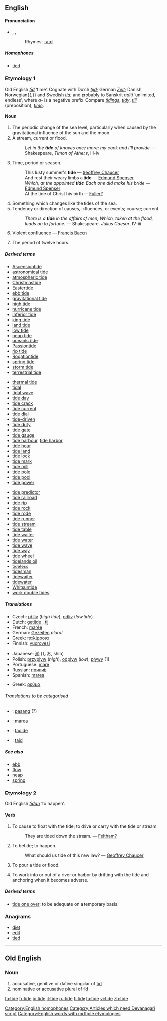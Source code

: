 ==English==

====Pronunciation====
* {{AHD|tīd}}, {{IPA|/taɪd/}}, {{SAMPA|/taId/}}
*:Rhymes: [[Rhymes:English:-aɪd|-aɪd]]

=====Homophones=====
*[[tied]]
[[Category:English homophones]]

===Etymology 1===
Old English ''[[tid|tīd]]'' ‘time’. Cognate with Dutch ''[[tijd]]''; German ''[[Zeit]]''; Danish, Norwegian{{,}} and Swedish ''[[tid]]''; and probably to Sanskrit ''aditi'' ‘unlimited, endless’, where ''a-'' is a negative prefix. Compare ''[[tidings]]'', ''[[tidy]]'', ''[[till]]'' (preposition), ''[[time]]''. [[Category:Articles which need Devanagari script]]

====Noun====
{{en-noun}}
# The periodic change of the sea level, particularly when caused by the gravitational influence of the sun and the moon
# A stream, current or flood.
#: ''Let in the '''tide''' of knaves once more; my cook and I'll provide.'' &mdash; Shakespeare, ''Timon of Athens'', III-iv 
# {{obsolete}} Time, period or season.
#: This lusty summer's '''tide''' &mdash; [[Geoffrey Chaucer]]
#: And rest their weary limbs a '''tide''' &mdash; [[Edmund Spenser]]
#: ''Which, at the appointed '''tide''', Each one did make his bride'' &mdash; [[Edmund Spenser]]
#:At the tide of Christ his birth — [[Fuller?]]
# Something which changes like the tides of the sea.
# Tendency or direction of causes, influences, or events; course; current.
#: ''There is a '''tide''' in the affairs of men, Which, taken at the flood, leads on to fortune.'' &mdash; Shakespeare. ''Julius Caesar'', IV-iii
# {{obsolete}} Violent confluence &mdash; [[Francis Bacon]]
# {{cattag|mining}} The period of twelve hours.

=====Derived terms=====
{{top3}}
*[[Ascensiontide]]
*[[astronomical tide]]
*[[atmospheric tide]]
*[[Christmastide]]
*[[Eastertide]]
*[[ebb tide]]
*[[gravitational tide]]
*[[high tide]]
*[[hurricane tide]]
*[[inferior tide]] <!-- See under [[inferior]] ''(adjective)'' -->
*[[king tide]]
*[[land tide]]
*[[low tide]]
*[[neap tide]]
*[[oceanic tide]]
*[[Passiontide]]
*[[rip tide]]
*[[Rogationtide]]
*[[spring tide]]
*[[storm tide]]
*[[terrestrial tide]]
{{mid3}}
*[[thermal tide]]
*[[tidal]]
*[[tidal wave]]
*[[tide day]]
*[[tide crack]]
*[[tide current]]
*[[tide dial]]
*[[tide-driven]]
*[[tide duty]]
*[[tide gate]]
*[[tide gauge]]
*[[tide harbour]], [[tide harbor]]
*[[tide hour]]
*[[tide land]]
*[[tide lock]]
*[[tide mark]]
*[[tide mill]]
*[[tide pole]]
*[[tide pool]]
*[[tide power]]
{{mid3}}
*[[tide predictor]]
*[[tide railroad]]
*[[tide rip]]
*[[tide rock]]
*[[tide rode]]
*[[tide runner]]
*[[tide stream]]
*[[tide table]]
*[[tide waiter]]
*[[tide water]]
*[[tide wave]]
*[[tide way]]
*[[tide wheel]]
*[[tidelands oil]]
*[[tideless]]
*[[tidesman]]
*[[tidewaiter]]
*[[tidewater]]
*[[Whitsuntide]]
*[[work double tides]]
{{bottom}}

=====Translations=====
{{trans-top|periodic change of sea level}}
*Czech: [[příliv]] {{m}} (''high tide''), [[odliv]] {{m}} (''low tide'')
*Dutch: [[getijde]] {{n}}, [[tij]] {{n}}
*French: [[marée]] {{f}}
*German: [[Gezeiten]] ''plural''
*Greek: [[παλίρροια]] {{f}}
*Finnish: [[vuorovesi]]
{{trans-mid}}
*Japanese: [[潮]] (しお, shio)
*Polish: [[przypływ]] {{m}} (''high''), [[odpływ]] {{m}} (''low''), [[pływy]] {{p}} (1)
*Portuguese: [[maré]] {{m}}
*Russian: [[прилив|прили́в]] {{m}}
*Spanish: [[marea]]
{{trans-bottom}}

{{trans-top|a current or stream in sea or tidal river}}
*Greek: [[ρεύμα]] {{n}}
{{trans-mid}}
{{trans-bottom}}

{{trans-top|tendency or direction of causes, influences, or events; course; current}}
{{trans-mid}}
{{trans-bottom}}

======Translations to be categorised======
{{checktrans}}
{{top}}
*{{ttbc|Indonesian}}: [[pasang]] (?)
*{{ttbc|Interlingua}}: [[marea]]
{{mid}}
*{{ttbc|Irish}}: [[taoide]] {{f}}
*{{ttbc|Volapük}}: [[taid]]
{{bottom}}

=====See also=====
*[[ebb]]
*[[flow]]
*[[neap]]
*[[spring]]

===Etymology 2===
Old English ''[[tidan|tīdan]]'' ‘to happen’.

====Verb====
{{en-verb|tid|ing}}

# {{transitive}} To cause to float with the tide; to drive or carry with the tide or stream.
#:They are tided down the stream. &mdash; [[Feltham?]]
# {{cattag|intransitive|obsolete}} To betide; to happen.
#:What should us tide of this new law? &mdash; [[Geoffrey Chaucer]]
# {{intransitive}} To pour a tide or flood.
# {{cattag|nautical}} To work into or out of a river or harbor by drifting with the tide and anchoring when it becomes adverse.

=====Derived terms=====
*[[tide one over]]: to be adequate on a temporary basis.

===Anagrams===
*[[diet]]
*[[edit]]
*[[tied]]

[[Category:English words with multiple etymologies]]

----

==Old English==
===Noun===
{{Unicode|'''tīde'''}}

# accusative, genitive or dative singular of [[tid|tīd]]
# nominative or accusative plural of [[tid|tīd]]

[[fa:tide]]
[[fr:tide]]
[[io:tide]]
[[it:tide]]
[[ru:tide]]
[[fi:tide]]
[[ta:tide]]
[[vi:tide]]
[[zh:tide]]